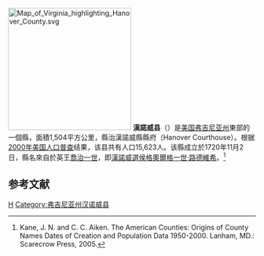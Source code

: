 {{noteTA
|T=zh-hans:汉诺威县 (弗吉尼亚州);zh-hk:漢諾威縣 (維珍尼亞州);zh-tw:漢諾威郡 (維吉尼亞州);
|1=zh-hans:县;zh-hk:縣;zh-tw:郡;
}}
[[File:Map_of_Virginia_highlighting_Hanover_County.svg|250px]]
'''漢諾威县'''（{{lang-en|Hanover County}}）是[[美国|美国]][[弗吉尼亚州|弗吉尼亚州]]東部的一個縣，面積1,504平方公里，縣治漢諾威縣縣府（Hanover Courthouse）。根据[[2000年美国人口普查|2000年美国人口普查]]结果，该县共有人口15,623人。该縣成立於1720年11月2日，縣名來自於英王[[乔治一世_(英国)|喬治一世]]，即[[汉诺威统治者列表|漢諾威選侯]][[乔治一世_(英国)|格奧爾格一世·路德維希]]。<ref>Kane, J. N. and C. C. Aiken. The American Counties: Origins of County Names Dates of Creation and Population Data 1950-2000. Lanham, MD.: Scarecrow Press, 2005.</ref>

== 参考文献 ==
<div class="references-small">
<references />
</div>

[[Category:維吉尼亞州縣|H]]
[[Category:弗吉尼亚州汉诺威县|Category:弗吉尼亚州汉诺威县]]